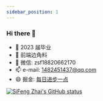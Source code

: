 ```yaml
---
sidebar_position: 1
---
```


### Hi there 👋

<!--
**zsf1482451437/zsf1482451437** is a ✨ _special_ ✨ repository because its `README.md` (this file) appears on your GitHub profile.

Here are some ideas to get you started:

- 🔭 I’m currently working on ...
- 🌱 I’m currently learning ...
- 👯 I’m looking to collaborate on ...
- 🤔 I’m looking for help with ...
- 💬 Ask me about ...
- 📫 How to reach me: ...
- 😄 Pronouns: ...
- ⚡ Fun fact: ...
-->

- 🔭 2023 届毕业
- 🌱 前端边角料
- 💬 微信: zsf18820662170
- 📫 e-mail: 1482451437@qq.com
- 😄 掘金: [每日进步一点](https://juejin.cn/user/2964734936622894)

[![SiFeng Zhai's GitHub status](https://github-readme-stats.vercel.app/api?username=zsf1482451437&theme=tokyonight&show_icons=true)](https://github.com/anuraghazra/github-readme-stats)
